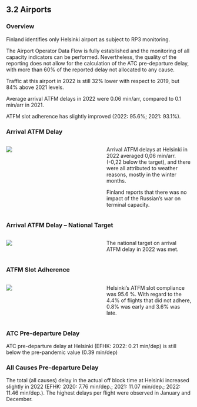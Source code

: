 ## 3.2 Airports
### Overview
Finland identifies only Helsinki airport as subject to RP3 monitoring. 
The Airport Operator Data Flow is fully established and the monitoring of all capacity indicators can be performed. Nevertheless, the quality of the reporting does not allow for the calculation of the ATC pre-departure delay, with more than 60% of the reported delay not allocated to any cause.
Traffic at this airport in 2022 is still 32% lower with respect to 2019, but 84% above 2021 levels.
Average arrival ATFM delays in 2022 were 0.06 min/arr, compared to 0.1 min/arr in 2021.
ATFM slot adherence has slightly improved (2022: 95.6%; 2021: 93.1%).


### Arrival ATFM Delay
:::: {.columns}
  
::: {.column width="48%" }
![](images/2022/Finland/cap_trm_3_1.png)
:::

::: {.column width="2%" }
:::

::: {.column width="50%" }
Arrival ATFM delays at Helsinki in 2022 averaged 0,06 min/arr. (-0,22 below the target), and there were all attributed to weather reasons, mostly in the winter months. 
Finland reports that there was no impact of the Russian's war  on terminal capacity. 
:::
::::


### Arrival ATFM Delay – National Target
:::: {.columns}
  
::: {.column width="48%"}
![](images/2022/Finland/cap_trm_1_1.png)
:::

::: {.column width="2%" }
:::

::: {.column width="50%"}
The national target on arrival ATFM delay in 2022 was met. 
:::
::::


### ATFM Slot Adherence
:::: {.columns}
  
::: {.column width="48%"}
![](images/2022/Finland/cap_trm_2_1.png)
:::

::: {.column width="2%" }
:::

::: {.column width="50%"}
Helsinki's ATFM slot compliance was 95.6 %. With regard to the 4.4% of flights that did not adhere, 0.8% was early and 3.6% was late. 
:::
::::


### ATC Pre-departure Delay
ATC pre-departure delay at Helsinki (EFHK: 2022: 0.21 min/dep) is still below the pre-pandemic value (0.39 min/dep)


### All Causes Pre-departure Delay
The total (all causes) delay in the actual off block time at Helsinki increased slightly in 2022 (EFHK: 2020: 7.76 min/dep.; 2021: 11.07 min/dep.; 2022: 11.46 min/dep.). The highest delays per flight were observed in January and December.
